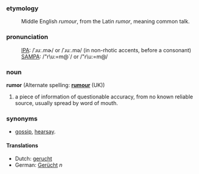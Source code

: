 ===etymology===
:Middle English ''rumour'', from the Latin ''rumor'', meaning common talk.

===pronunciation===
:[[International Phonetic Alphabet|IPA]]: /ˈɹuː.mɚ/ or /ˈɹuː.mə/ (in non-rhotic accents, before a consonant)
:[[SAMPA]]: /"r\u:=m@`/ or /"r\u:=m@/

===noun===
'''rumor''' 
(Alternate spelling: '''[[rumour]]''' (UK))

# a piece of information of questionable accuracy, from no known reliable source, usually spread by word of mouth. 

===synonyms===
*[[gossip]], [[hearsay]].

====Translations====
*Dutch: [[gerucht]]
*German: [[Gerücht]] ''n''